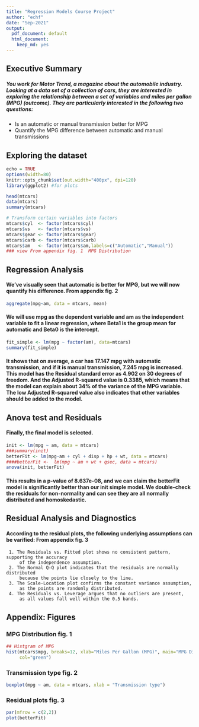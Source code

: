 ```yaml
---
title: "Regression Models Course Project"
author: "echf"
date: "Sep-2021"
output:
  pdf_document: default
  html_document:
    keep_md: yes
---
```


## Executive Summary

##### You work for Motor Trend, a magazine about the automobile industry. Looking at a data set of a collection of cars, they are interested in exploring the relationship between a set of variables and miles per gallon (MPG) (outcome). They are particularly interested in the following two questions:

* Is an automatic or manual transmission better for MPG
* Quantify the MPG difference between automatic and manual transmissions  


## Exploring the dataset

```r
echo = TRUE
options(width=80)
knitr::opts_chunk$set(out.width="400px", dpi=120)
library(ggplot2) #for plots
```

```r
head(mtcars)
data(mtcars)
summary(mtcars)
```

```r

# Transform certain variables into factors
mtcars$cyl  <- factor(mtcars$cyl)
mtcars$vs   <- factor(mtcars$vs)
mtcars$gear <- factor(mtcars$gear)
mtcars$carb <- factor(mtcars$carb)
mtcars$am   <- factor(mtcars$am,labels=c("Automatic","Manual"))
### view From appendix fig. 1  MPG Distribution
```


##  Regression Analysis
#### We’ve visually seen that automatic is better for MPG, but we will now quantify his difference. From appendix fig. 2

```r
aggregate(mpg~am, data = mtcars, mean)

```

#### We will use mpg as the dependent variable and am as the independent variable to fit a linear regression, where Beta1 is the group mean for automatic and Beta0 is the intercept.

```r
fit_simple <- lm(mpg ~ factor(am), data=mtcars)
summary(fit_simple)
```

#### It shows that on average, a car has 17.147 mpg with automatic transmission, and if it is manual transmission, 7.245 mpg is increased. This model has the Residual standard error as 4.902 on 30 degrees of freedom. And the Adjusted R-squared value is 0.3385, which means that the model can explain about 34% of the variance of the MPG variable. The low Adjusted R-squared value also indicates that other variables should be added to the model.

## Anova test and Residuals
#### Finally, the final model is selected.


```r
init <- lm(mpg ~ am, data = mtcars)
###summary(init)
betterFit <- lm(mpg~am + cyl + disp + hp + wt, data = mtcars)
####betterFit <-  lm(mpg ~ am + wt + qsec, data = mtcars) 
anova(init, betterFit)
```
#### This results in a p-value of 8.637e-08, and we can claim the betterFit model is significantly better than our init simple model. We double-check the residuals for non-normality  and can see they are all normally distributed and homoskedastic.

## Residual Analysis and Diagnostics

#### According to the residual plots, the following underlying assumptions can be varified: From appendix fig. 3
     1. The Residuals vs. Fitted plot shows no consistent pattern, supporting the accuracy 
         of the independence assumption. 
     2. The Normal Q-Q plot indicates that the residuals are normally distributed 
         because the points lie closely to the line.
     3. The Scale-Location plot confirms the constant variance assumption, 
         as the points are randomly distributed.
     4. The Residuals vs. Leverage argues that no outliers are present,
         as all values fall well within the 0.5 bands.


## Appendix: Figures


### MPG Distribution fig. 1
```r
## Histgram of MPG
hist(mtcars$mpg, breaks=12, xlab="Miles Per Gallon (MPG)", main="MPG Distribution",
     col="green")
```

### Transmission type fig. 2
```r
boxplot(mpg ~ am, data = mtcars, xlab = "Transmission type")
```

### Residual plots fig. 3
```r
par(mfrow = c(2,2))
plot(betterFit)
```









